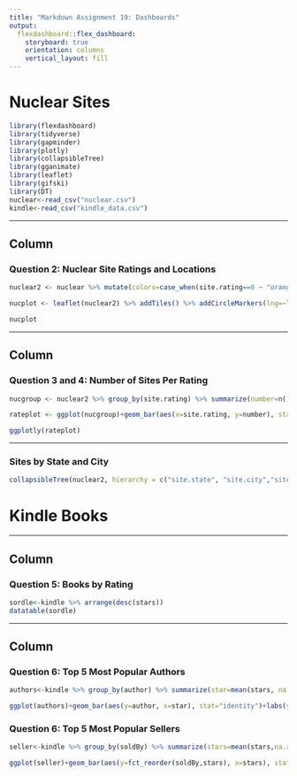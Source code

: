 ---
title: "Markdown Assignment 19: Dashboards"
output: 
  flexdashboard::flex_dashboard:
    storyboard: true
    orientation: columns
    vertical_layout: fill
---

# Nuclear Sites

```{r setup,echo=FALSE, include=FALSE}
library(flexdashboard)
library(tidyverse)
library(gapminder)
library(plotly)
library(collapsibleTree)
library(gganimate)
library(leaflet)
library(gifski)
library(DT)
nuclear<-read_csv("nuclear.csv")
kindle<-read_csv("kindle_data.csv")
```

***
Column {data-width=650}
-----------------------------------------------------------------------

### Question 2: Nuclear Site Ratings and Locations

```{r}
nuclear2 <- nuclear %>% mutate(colors=case_when(site.rating==0 ~ "orange",site.rating==1 ~"green", site.rating==2 ~ "red", site.rating==3 ~ "black"))

nucplot <- leaflet(nuclear2) %>% addTiles() %>% addCircleMarkers(lng=~longitude, lat=~latitude, popup= ~site.city , color=~colors, fillOpacity = 1) %>% setView(-100,33,zoom=4)

nucplot
```

***
Column {data-width=350}
-----------------------------------------------------------------------

### Question 3 and 4: Number of Sites Per Rating

```{r}
nucgroup <- nuclear2 %>% group_by(site.rating) %>% summarize(number=n())

rateplot <- ggplot(nucgroup)+geom_bar(aes(x=site.rating, y=number), stat="identity")+labs(x=NULL, y=NULL)+scale_x_discrete(labels=NULL)

ggplotly(rateplot)
```

***
### Sites by State and City

```{r}
collapsibleTree(nuclear2, hierarchy = c("site.state", "site.city","site.name"), tooltip=TRUE)
```

# Kindle Books

***
Column {data-width=500}
-----------------------------------------------------------------------

### Question 5: Books by Rating

```{r}
sordle<-kindle %>% arrange(desc(stars))
datatable(sordle)
```

***
Column {.tabset .tabset data-width=500}
-----------------------------------------------------------------------

### Question 6: Top 5 Most Popular Authors

```{r}
authors<-kindle %>% group_by(author) %>% summarize(star=mean(stars, na.rm=TRUE)) %>% arrange(desc(star)) %>% head(5)

ggplot(authors)+geom_bar(aes(y=author, x=star), stat="identity")+labs(y="Author")
```

### Question 6: Top 5 Most Popular Sellers
```{r}
seller<-kindle %>% group_by(soldBy) %>% summarize(stars=mean(stars,na.rm=TRUE)) %>% arrange(desc(stars)) %>% head(5)

ggplot(seller)+geom_bar(aes(y=fct_reorder(soldBy,stars), x=stars), stat="identity")+labs(y="Seller")
```

